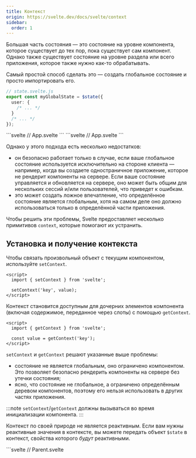 ```yaml
---
title: Контекст
origin: https://svelte.dev/docs/svelte/context
sidebar:
  order: 1
---
```


Большая часть состояния — это состояние на уровне компонента, которое существует до тех пор, пока существует сам компонент. Однако также существует состояние на уровне раздела или всего приложения, которое также нужно как-то обрабатывать.

Самый простой способ сделать это — создать глобальное состояние и просто импортировать его.

```ts
// state.svelte.js
export const myGlobalState = $state({
  user: {
    /* ... */
  }
  /* ... */
});
```


<Tabs syncKey="lang">
  <TabItem label="JS">
    ```svelte
    // App.svelte
    <script>
      import { myGlobalState } from './state.svelte.js';
      // ...
    </script>
    ```
  </TabItem>
  <TabItem label="TS">
    ```svelte
    // App.svelte
    <script lang="ts">
      import { myGlobalState } from './state.svelte.js';
      // ...
    </script>
    ```
  </TabItem>
</Tabs>

Однако у этого подхода есть несколько недостатков:

- он безопасно работает только в случае, если ваше глобальное состояние используется исключительно на стороне клиента — например, когда вы создаете одностраничное приложение, которое не рендерит компоненты на сервере. Если ваше состояние управляется и обновляется на сервере, оно может быть общим для нескольких сессий и/или пользователей, что приведет к ошибкам.
- это может создать ложное впечатление, что определённое состояние является глобальным, хотя на самом деле оно должно использоваться только в определённой части приложения.

Чтобы решить эти проблемы, Svelte предоставляет несколько примитивов `context`, которые помогают их устранить.

## Установка и получение контекста

Чтобы связать произвольный объект с текущим компонентом, используйте `setContext`.

```svelte
<script>
  import { setContext } from 'svelte';

  setContext('key', value);
</script>
```

Контекст становится доступным для дочерних элементов компонента (включая содержимое, переданное через слоты) с помощью `getContext`.

```svelte
<script>
  import { getContext } from 'svelte';

  const value = getContext('key');
</script>
```

`setContext` и `getContext` решают указанные выше проблемы:

- состояние не является глобальным, оно ограничено компонентом. Это позволяет безопасно рендерить компоненты на сервере без утечки состояния;
- ясно, что состояние не глобальное, а ограничено определённым деревом компонентов, поэтому его нельзя использовать в других частях приложения.

:::note
`setContext`/`getContext` должны вызываться во время инициализации компонента.
:::

Контекст по своей природе не является реактивным. Если вам нужны реактивные значения в контексте, вы можете передать объект `$state` в контекст, свойства которого _будут_ реактивными.

<Tabs syncKey="lang">
  <TabItem label="JS">
    ```svelte
    // Parent.svelte
    <script>
      import { setContext } from 'svelte';

      let value = $state({ count: 0 });
      setContext('counter', value);
    </script>

    <button onclick={() => value.count++}>увеличить</button>
    ```
  </TabItem>
  <TabItem label="TS">
    ```svelte
    // Parent.svelte
    <script lang="ts">
      import { setContext } from 'svelte';

      let value = $state({ count: 0 });
      setContext('counter', value);
    </script>

    <button onclick={() => value.count++}>увеличить</button>
    ```
  </TabItem>
</Tabs>

<Tabs syncKey="lang">
  <TabItem label="JS">
    ```svelte
    // Child.svelte
    <script>
      import { getContext } from 'svelte';

      const value = getContext('counter');
    </script>

    <p>Счётчик равен {value.count}</p>
    ```
  </TabItem>
  <TabItem label="TS">
    ```svelte
    // Child.svelte
    <script lang="ts">
      import { getContext } from 'svelte';

      const value = getContext('counter');
    </script>

    <p>Счётчик равен {value.count}</p>
    ```
  </TabItem>
</Tabs>

Чтобы проверить, был ли задан определённый `key` в контексте родительского компонента, используйте `hasContext`.

```svelte
<script>
  import { hasContext } from 'svelte';

  if (hasContext('key')) {
    // что-то делаем
  }
</script>
```

Вы также можете получить всю карту контекста, принадлежащую ближайшему родительскому компоненту, с помощью `getAllContexts`. Это полезно, например, если вы программно создаете компонент и хотите передать ему существующий контекст.

```svelte
<script>
  import { getAllContexts } from 'svelte';

  const contexts = getAllContexts();
</script>
```

## Инкапсуляция взаимодействий с контекстом

Указанные выше методы не навязывают конкретного способа их использования. Когда ваше приложение растет в масштабе, стоит инкапсулировать установку и получение контекста в функции и правильно типизировать их.

```ts
import { getContext, setContext } from 'svelte';

let userKey = Symbol('user');

export function setUserContext(user: User) {
  setContext(userKey, user);
}

export function getUserContext(): User {
  return getContext(userKey) as User;
}
```
